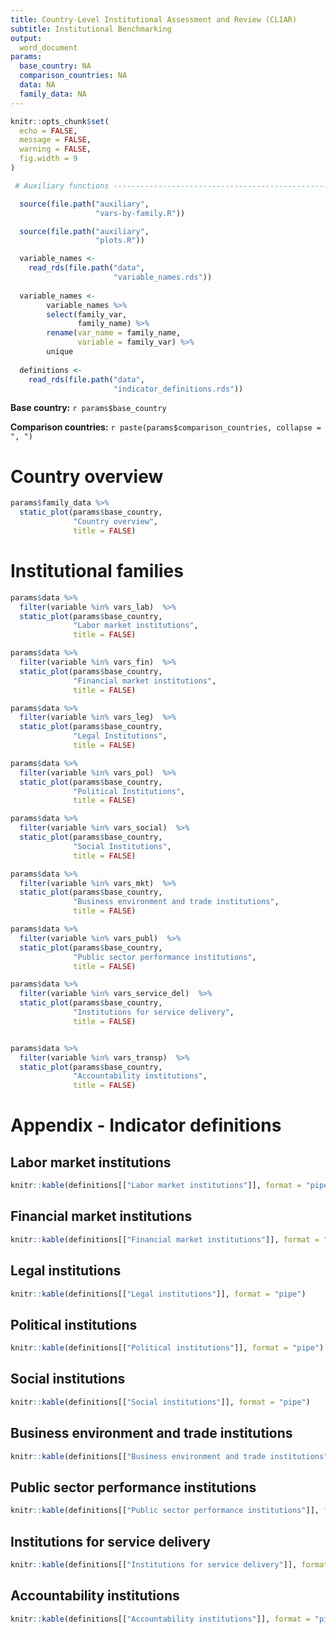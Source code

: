 ```yaml
---
title: Country-Level Institutional Assessment and Review (CLIAR)
subtitle: Institutional Benchmarking
output: 
  word_document
params:
  base_country: NA
  comparison_countries: NA
  data: NA
  family_data: NA
---
```


```r
knitr::opts_chunk$set(
  echo = FALSE,
  message = FALSE,
  warning = FALSE,
  fig.width = 9
)
```

```r

 # Auxiliary functions -----------------------------------------------------------------

  source(file.path("auxiliary",
                   "vars-by-family.R"))

  source(file.path("auxiliary",
                   "plots.R"))

  variable_names <-
    read_rds(file.path("data",
                       "variable_names.rds"))
  
  variable_names <-
        variable_names %>%
        select(family_var,
               family_name) %>%
        rename(var_name = family_name,
               variable = family_var) %>%
        unique
  
  definitions <-
    read_rds(file.path("data",
                       "indicator_definitions.rds"))
```

**Base country:** `r params$base_country`


**Comparison countries:** `r paste(params$comparison_countries, collapse = ", ")`

# Country overview

```r
params$family_data %>%
  static_plot(params$base_country,
              "Country overview", 
              title = FALSE)
```

# Institutional families

```r
params$data %>%
  filter(variable %in% vars_lab)  %>%
  static_plot(params$base_country,
              "Labor market institutions", 
              title = FALSE) 

params$data %>%
  filter(variable %in% vars_fin)  %>%
  static_plot(params$base_country,
              "Financial market institutions",
              title = FALSE) 

params$data %>%
  filter(variable %in% vars_leg)  %>%
  static_plot(params$base_country,
              "Legal Institutions",
              title = FALSE) 

params$data %>%
  filter(variable %in% vars_pol)  %>%
  static_plot(params$base_country,
              "Political Institutions",
              title = FALSE) 

params$data %>%
  filter(variable %in% vars_social)  %>%
  static_plot(params$base_country,
              "Social Institutions",
              title = FALSE) 

params$data %>%
  filter(variable %in% vars_mkt)  %>%
  static_plot(params$base_country,
              "Business environment and trade institutions",
              title = FALSE) 

params$data %>%
  filter(variable %in% vars_publ)  %>%
  static_plot(params$base_country,
              "Public sector performance institutions",
              title = FALSE) 

params$data %>%
  filter(variable %in% vars_service_del)  %>%
  static_plot(params$base_country,
              "Institutions for service delivery",
              title = FALSE) 


params$data %>%
  filter(variable %in% vars_transp)  %>%
  static_plot(params$base_country,
              "Accountability institutions",
              title = FALSE) 
```

# Appendix - Indicator definitions

## Labor market institutions

```r
knitr::kable(definitions[["Labor market institutions"]], format = "pipe")
```

## Financial market institutions

```r
knitr::kable(definitions[["Financial market institutions"]], format = "pipe")
```

## Legal institutions

```r
knitr::kable(definitions[["Legal institutions"]], format = "pipe")
```

## Political institutions

```r
knitr::kable(definitions[["Political institutions"]], format = "pipe")
```

## Social institutions

```r
knitr::kable(definitions[["Social institutions"]], format = "pipe")
```

## Business environment and trade institutions

```r
knitr::kable(definitions[["Business environment and trade institutions"]], format = "pipe")
```


## Public sector performance institutions

```r
knitr::kable(definitions[["Public sector performance institutions"]], format = "pipe")
```

## Institutions for service delivery

```r
knitr::kable(definitions[["Institutions for service delivery"]], format = "pipe")
```

## Accountability institutions

```r
knitr::kable(definitions[["Accountability institutions"]], format = "pipe")
```
